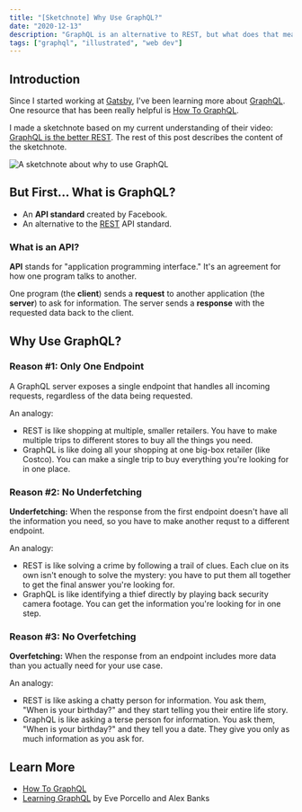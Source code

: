 ```yaml
---
title: "[Sketchnote] Why Use GraphQL?"
date: "2020-12-13"
description: "GraphQL is an alternative to REST, but what does that mean? This sketchnote explains some of the differences through visual metaphors."
tags: ["graphql", "illustrated", "web dev"]
---
```



## Introduction

Since I started working at [Gatsby](https://gatsbyjs.com), I've been learning more about [GraphQL](https://graphql.org/). One resource that has been really helpful is [How To GraphQL](https://www.howtographql.com/).

I made a sketchnote based on my current understanding of their video: [GraphQL is the better REST](https://www.howtographql.com/basics/1-graphql-is-the-better-rest/). The rest of this post describes the content of the sketchnote.

![A sketchnote about why to use GraphQL](./why-use-graphql-sketchnote.png)

## But First... What is GraphQL?

* An **API standard** created by Facebook.
* An alternative to the [REST](https://www.ibm.com/cloud/learn/rest-apis) API standard.

<CalloutBox>

### What is an API?

**API** stands for "application programming interface." It's an agreement for how one program talks to another.

One program (the **client**) sends a **request** to another application (the **server**) to ask for information. The server sends a **response** with the requested data back to the client.

</CalloutBox>

## Why Use GraphQL?

### Reason #1: Only One Endpoint

A GraphQL server exposes a single endpoint that handles all incoming requests, regardless of the data being requested.

An analogy:

* REST is like shopping at multiple, smaller retailers. You have to make multiple trips to different stores to buy all the things you need.
* GraphQL is like doing all your shopping at one big-box retailer (like Costco). You can make a single trip to buy everything you're looking for in one place.

### Reason #2: No Underfetching

**Underfetching:** When the response from the first endpoint doesn't have all the information you need, so you have to make another requst to a different endpoint.

An analogy:

* REST is like solving a crime by following a trail of clues. Each clue on its own isn't enough to solve the mystery: you have to put them all together to get the final answer you're looking for.
* GraphQL is like identifying a thief directly by playing back security camera footage. You can get the information you're looking for in one step.

### Reason #3: No Overfetching

**Overfetching:** When the response from an endpoint includes more data than you actually need for your use case.

An analogy:

* REST is like asking a chatty person for information. You ask them, "When is your birthday?" and they start telling you their entire life story.
* GraphQL is like asking a terse person for information. You ask them, "When is your birthday?" and they tell you a date. They give you only as much information as you ask for.

## Learn More

* [How To GraphQL](https://www.howtographql.com/)
* [Learning GraphQL](https://www.oreilly.com/library/view/learning-graphql/9781492030706/) by Eve Porcello and Alex Banks